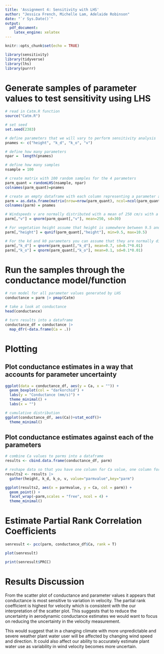 ```yaml
---
title: 'Assignment 4: Sensitivity with LHS'
author: "Jessica French, Michelle Lam, Adelaide Robinson"
date: "`r Sys.Date()`"
output:
  pdf_document:
    latex_engine: xelatex
---
```


```r
knitr::opts_chunk$set(echo = TRUE)

library(sensitivity)
library(tidyverse)
library(lhs)
library(purrr)
```

# Generate samples of parameter values to test sensitivity using LHS
```r
# read in Catm.R function
source("Catm.R")

# set seed
set.seed(2383)

# define parameters that we will vary to perform sensitivity analysis
pnames <- c("height", "k_d", "k_o", "v")

# define how many parameters
npar =  length(pnames)

# define how many samples
nsample = 100

# create matrix with 100 random samples for the 4 parameters
parm_quant = randomLHS(nsample, npar)
colnames(parm_quant)=pnames

# create an empty dataframe with each column representing a parameter and 100 rows for 100 samples
parm = as.data.frame(matrix(nrow=nrow(parm_quant), ncol=ncol(parm_quant)))
colnames(parm) = pnames

# Windspeeds v are normally distributed with a mean of 250 cm/s with a standard deviation of 30 cm/s
parm[,"v"] = qnorm(parm_quant[,"v"], mean=250, sd=30)

# For vegetation height assume that height is somewhere between 9.5 and 10.5 m (but any value in that range is equally likely)
parm[,"height"] = qunif(parm_quant[,"height"], min=9.5, max=10.5)

# For the kd and k0 parameters you can assume that they are normally distributed with standard deviation of 1% of their default values 
parm[,"k_d"] = qnorm(parm_quant[,"k_d"], mean=0.7, sd=0.7*0.01)
parm[,"k_o"] = qnorm(parm_quant[,"k_o"], mean=0.1, sd=0.1*0.01)
```


# Run the samples through the conductance model/function
```r
# run model for all parameter values generated by LHS
conductance = parm |> pmap(Catm)

# take a look at conductance
head(conductance)

# turn results into a dataframe
conductance_df = conductance |> 
  map_dfr(~data.frame(Ca = .))
```

# Plotting
## Plot conductance estimates in a way that accounts for parameter uncertainty
```r
ggplot(data = conductance_df, aes(y = Ca, x = "")) +
  geom_boxplot(col = "darkorchid") +
  labs(y = "Conductance (mm/s)") +
  theme_minimal() +
  labs(x = "")

# cumulative distribution
ggplot(conductance_df, aes(Ca))+stat_ecdf()+
  theme_minimal()
```

## Plot conductance estimates against each of the parameters
```r
# combine Ca values to parms into a dataframe
results <- cbind.data.frame(conductance_df, parm)

# reshape data so that you have one column for Ca value, one column for parameter type, and one column for parameter value
results2 <- results |> 
  gather(height, k_d, k_o, v, value="parmvalue",key="parm")

ggplot(results2, aes(x = parmvalue, y = Ca, col = parm)) +
  geom_point() +
  facet_wrap(~parm,scales = "free", ncol = 4) +
  theme_minimal()
```


# Estimate Partial Rank Correlation Coefficients
```r
senresult <- pcc(parm, conductance_df$Ca, rank = T)

plot(senresult)

print(senresult$PRCC)
```

# Results Discussion

From the scatter plot of conductance and parameter values it appears that conductance is most sensitive to variation in velocity. The partial rank coefficient is highest for velocity which is consistent with the our interpretation of the scatter plot. This suggests that to reduce the uncertainty in aerodynamic conductance estimates we would want to focus on reducing the uncertainty in the velocity measurement. 

This would suggest that in a changing climate with more unpredictable and severe weather plant water user will be affected by changing wind speed and direction. It could also affect our ability to accurately estimate plant water use as variability in wind velocity becomes more uncertain. 